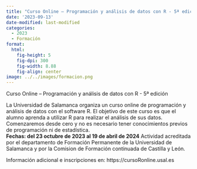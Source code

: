 ```yaml
---
title: "Curso Online – Programación y análisis de datos con R - 5ª edición, de la Universidad de Salamanca"
date: '2023-09-13'
date-modified: last-modified
categories:
  - 2023
  - Formación
format: 
  html: 
    fig-height: 5
    fig-dpi: 300
    fig-width: 8.88
    fig-align: center
image: ../../images/formacion.png
---
```


Curso Online – Programación y análisis de datos con R - 5ª edición

La Universidad de Salamanca organiza un curso online de programación y análisis de datos con el software R. El objetivo de este curso es que el alumno aprenda a utilizar R para realizar el análisis de sus datos. Comenzaremos desde cero y no es necesario tener conocimientos previos de programación ni de estadística.\
**Fechas: del 23 octubre de 2023 al 19 de abril de 2024** Actividad acreditada por el departamento de Formación Permanente de la Universidad de Salamanca y por la Comision de Formación continuada de Castilla y León.

Información adicional e inscripciones en: https://cursoRonline.usal.es
